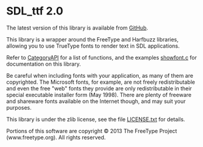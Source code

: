 = SDL_ttf 2.0 =

The latest version of this library is available from [https://github.com/libsdl-org/SDL_ttf/releases GitHub].

This library is a wrapper around the FreeType and Harfbuzz libraries, allowing you to use TrueType fonts to render text in SDL applications.

Refer to [[CategoryAPI]] for a list of functions, and the examples [https://github.com/libsdl-org/SDL_ttf/blob/main/showfont.c showfont.c] for documentation on this library.

Be careful when including fonts with your application, as many of them are copyrighted. The Microsoft fonts, for example, are not freely redistributable and even the free "web" fonts they provide are only redistributable in their special executable installer form (May 1998). There are plenty of freeware and shareware fonts available on the Internet though, and may suit your purposes.

This library is under the zlib license, see the file [https://github.com/libsdl-org/SDL_ttf/blob/main/LICENSE.txt LICENSE.txt] for details.

Portions of this software are copyright © 2013 The FreeType Project (www.freetype.org).  All rights reserved.
